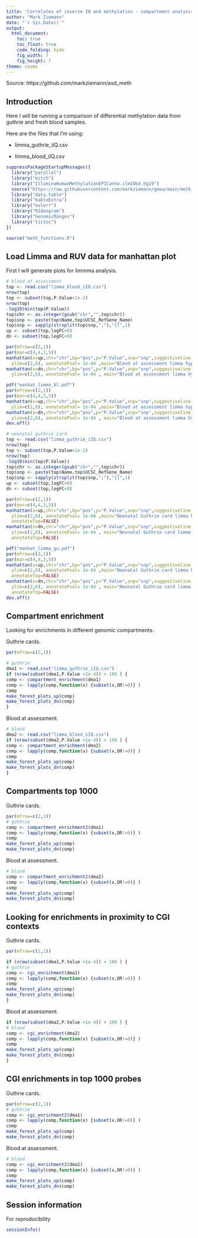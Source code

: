 ```yaml
---
title: "Correlates of inverse IQ and methylation - compartment analysis"
author: "Mark Ziemann"
date: "`r Sys.Date()`"
output:
  html_document:
    toc: true
    toc_float: true
    code_folding: hide
    fig_width: 7
    fig_height: 7
theme: cosmo
---
```


Source: https://github.com/markziemann/asd_meth

## Introduction

Here I will be running a comparison of differential methylation data from guthrie and fresh blood samples.

Here are the files that I'm using:

* limma_guthrie_iIQ.csv

* limma_blood_iIQ.csv

```r

suppressPackageStartupMessages({
  library("parallel")
  library("mitch")
  library("IlluminaHumanMethylationEPICanno.ilm10b4.hg19")
  source("https://raw.githubusercontent.com/markziemann/gmea/main/meth_functions.R")
  library("data.table")
  library("kableExtra")
  library("eulerr")
  library("RIdeogram")
  library("GenomicRanges")
  library("tictoc")
})

source("meth_functions.R")

```


## Load Limma and RUV data for manhattan plot

First I will generate plots for limmma analysis.

```r

# blood at assessment
top <- read.csv("limma_blood_iIQ.csv")
nrow(top)
top <- subset(top,P.Value<1e-2)
nrow(top)
-log10(min(top$P.Value))
top$chr <- as.integer(gsub("chr","",top$chr))
top$snp <- paste(top$Name,top$UCSC_RefGene_Name)
top$snp <- sapply(strsplit(top$snp,";"),"[[",1)
up <- subset(top,logFC>0)
dn <- subset(top,logFC<0)

par(mfrow=c(2,1))
par(mar=c(4,4,3,5))
manhattan(x=up,chr="chr",bp="pos",p="P.Value",snp="snp",suggestiveline = -log10(1e-04),
  ylim=c(2,6), annotatePval= 1e-04 ,main="Blood at assessment limma hypermethylated")
manhattan(x=dn,chr="chr",bp="pos",p="P.Value",snp="snp",suggestiveline = -log10(1e-04),
  ylim=c(2,6), annotatePval= 1e-04 , main="Blood at assessment limma hypomethylated")

pdf("manhat_limma_bl.pdf")
par(mfrow=c(2,1))
par(mar=c(4,4,3,5))
manhattan(x=up,chr="chr",bp="pos",p="P.Value",snp="snp",suggestiveline = -log10(1e-04),
  ylim=c(2,6), annotatePval= 1e-04 ,main="Blood at assessment limma hypermethylated")
manhattan(x=dn,chr="chr",bp="pos",p="P.Value",snp="snp",suggestiveline = -log10(1e-04),
  ylim=c(2,6), annotatePval= 1e-04 , main="Blood at assessment limma hypomethylated")
dev.off()

# neonatal guthrie card
top <- read.csv("limma_guthrie_iIQ.csv")
nrow(top)
top <- subset(top,P.Value<1e-2)
nrow(top)
-log10(min(top$P.Value))
top$chr <- as.integer(gsub("chr","",top$chr))
top$snp <- paste(top$Name,top$UCSC_RefGene_Name)
top$snp <- sapply(strsplit(top$snp,";"),"[[",1)
up <- subset(top,logFC>0)
dn <- subset(top,logFC<0)

par(mfrow=c(2,1))
par(mar=c(4,4,3,5))
manhattan(x=up,chr="chr",bp="pos",p="P.Value",snp="snp",suggestiveline = -log10(1e-04),
  ylim=c(2,6), annotatePval= 1e-04 ,main="Neonatal Guthrie card limma hypermethylated",
  annotateTop=FALSE)
manhattan(x=dn,chr="chr",bp="pos",p="P.Value",snp="snp",suggestiveline = -log10(1e-04),
  ylim=c(2,6), annotatePval= 1e-04 , main="Neonatal Guthrie card limma hypomethylated",
  annotateTop=FALSE)

pdf("manhat_limma_gu.pdf")
par(mfrow=c(2,1))
par(mar=c(4,4,3,5))
manhattan(x=up,chr="chr",bp="pos",p="P.Value",snp="snp",suggestiveline = -log10(1e-04),
  ylim=c(2,6), annotatePval= 1e-04 ,main="Neonatal Guthrie card limma hypermethylated",
  annotateTop=FALSE)
manhattan(x=dn,chr="chr",bp="pos",p="P.Value",snp="snp",suggestiveline = -log10(1e-04),
  ylim=c(2,6), annotatePval= 1e-04 , main="Neonatal Guthrie card limma hypomethylated",
  annotateTop=FALSE)
dev.off()

```

## Compartment enrichment

Looking for enrichments in different genomic compartments.

Guthrie cards.

```r

par(mfrow=c(2,1))

# guthrie
dma1 <- read.csv("limma_guthrie_iIQ.csv")
if (nrow(subset(dma1,P.Value <1e-4)) > 100 ) {
comp <- compartment_enrichment(dma1)
comp <- lapply(comp,function(x) {subset(x,OR!=0)} )
comp
make_forest_plots_up(comp)
make_forest_plots_dn(comp)
}

```

Blood at assessment.

```r

# blood
dma2 <- read.csv("limma_blood_iIQ.csv")
if (nrow(subset(dma2,P.Value <1e-4)) > 100 ) {
comp <- compartment_enrichment(dma2)
comp <- lapply(comp,function(x) {subset(x,OR!=0)} )
comp
make_forest_plots_up(comp)
make_forest_plots_dn(comp)
}

```

## Compartments top 1000

Guthrie cards.

```r

par(mfrow=c(2,1))
# guthrie
comp <- compartment_enrichment2(dma1)
comp <- lapply(comp,function(x) {subset(x,OR!=0)} )
comp
make_forest_plots_up(comp)
make_forest_plots_dn(comp)

```

Blood at assessment.

```r

# blood
comp <- compartment_enrichment2(dma2)
comp <- lapply(comp,function(x) {subset(x,OR!=0)} )
comp
make_forest_plots_up(comp)
make_forest_plots_dn(comp)

```

## Looking for enrichments in proximity to CGI contexts

Guthrie cards.

```r

par(mfrow=c(2,1))

if (nrow(subset(dma1,P.Value <1e-4)) > 100 ) {
# guthrie
comp <- cgi_enrichment(dma1)
comp <- lapply(comp,function(x) {subset(x,OR!=0)} )
comp
make_forest_plots_up(comp)
make_forest_plots_dn(comp)
}

```

Blood at assessment.

```r


if (nrow(subset(dma2,P.Value <1e-4)) > 100 ) {
# blood
comp <- cgi_enrichment(dma2)
comp <- lapply(comp,function(x) {subset(x,OR!=0)} )
comp
make_forest_plots_up(comp)
make_forest_plots_dn(comp)
}

```

## CGI enrichments in top 1000 probes

Guthrie cards.

```r

par(mfrow=c(2,1))
# guthrie
comp <- cgi_enrichment2(dma1)
comp <- lapply(comp,function(x) {subset(x,OR!=0)} )
comp
make_forest_plots_up(comp)
make_forest_plots_dn(comp)

```

Blood at assessment.

```r

# blood
comp <- cgi_enrichment2(dma2)
comp <- lapply(comp,function(x) {subset(x,OR!=0)} )
comp
make_forest_plots_up(comp)
make_forest_plots_dn(comp)

```

## Session information

For reproducibility

```r

sessionInfo()

```
